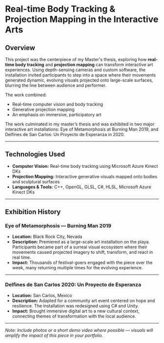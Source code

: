 <MdxImage src="/images/burningManEye.png" alt="Thesis Eye" caption="The projector holder with a epoxy and resin eye encasing it." />

# Real-time Body Tracking & Projection Mapping in the Interactive Arts
## Overview
This project was the centerpiece of my Master's thesis, exploring how **real-time body tracking** and **projection mapping** can transform interactive art experiences. Using depth-sensing cameras and custom software, the installation invited participants to step into a space where their movements generated dynamic, evolving visuals projected onto large-scale surfaces, blurring the line between audience and performer.  

The work combined:
- Real-time computer vision and body tracking  
- Generative projection mapping  
- An emphasis on immersive, participatory art

The work culminated in my master’s thesis and was exhibited in two major interactive art installations: Eye of Metamorphosis at Burning Man 2019, and Delfines de San Carlos: Un Proyecto de Esperanza in 2020.

---

## Technologies Used
- **Computer Vision:** Real-time body tracking using Microsoft Azure Kinect DKs
- **Projection Mapping:** Interactive generative visuals mapped onto bodies and sculptural surfaces  
- **Languages & Tools:** C++, OpenGL, GLSL, C#, HLSL, Microsoft Azure Kinect DKs

---

## Exhibition History

### Eye of Metamorphosis — Burning Man 2019
- **Location:** Black Rock City, Nevada  
- **Description:** Premiered as a large-scale art installation on the playa. Participants became part of a surreal visual ecosystem where their movements caused projected imagery to shift, transform, and react in real time.  
- **Impact:** Thousands of festival-goers engaged with the piece over the week, many returning multiple times for the evolving experience.  

---

### Delfines de San Carlos 2020: Un Proyecto de Esperanza
- **Location:** San Carlos, Mexico  
- **Description:** Adapted for a community art event centered on hope and resilience. The installation was redesigned using C# and Unity.  
- **Impact:** Brought immersive digital art to a new cultural context, connecting themes of transformation with the local audience.  

---

*Note: Include photos or a short demo video where possible — visuals will amplify the impact of this piece in your portfolio.*
